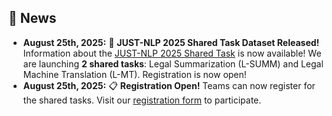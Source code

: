 ## 📣 News 

- **August 25th, 2025:** 🎉 **JUST-NLP 2025 Shared Task Dataset Released!** Information about the [JUST-NLP 2025 Shared Task](/JUST-NLP/task) is now available! We are launching **2 shared tasks**: Legal Summarization (L-SUMM) and Legal Machine Translation (L-MT). Registration is now open!
- **August 25th, 2025:** 📋 **Registration Open!** Teams can now register for the shared tasks. Visit our [registration form](https://forms.gle/FyLaubvrkMGSdmkBA) to participate.
